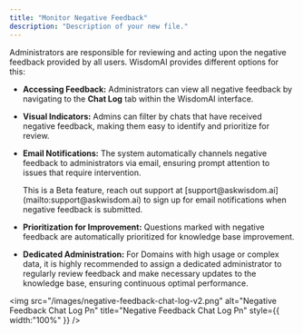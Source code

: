 ```yaml
---
title: "Monitor Negative Feedback"
description: "Description of your new file."
---
```


Administrators are responsible for reviewing and acting upon the negative feedback provided by all users. WisdomAI provides different options for this:

- **Accessing Feedback:** Administrators can view all negative feedback by navigating to the **Chat Log** tab within the WisdomAI interface.
- **Visual Indicators:** Admins can filter by chats that have received negative feedback, making them easy to identify and prioritize for review.
- **Email Notifications:** The system automatically channels negative feedback to administrators via email, ensuring prompt attention to issues that require intervention.

  <Info>
    This is a Beta feature, reach out support at [support@askwisdom.ai](mailto:support@askwisdom.ai) to sign up for email notifications when negative feedback is submitted.
  </Info>
- **Prioritization for Improvement:** Questions marked with negative feedback are automatically prioritized for knowledge base improvement.
- **Dedicated Administration:** For Domains with high usage or complex data, it is highly recommended to assign a dedicated administrator to regularly review feedback and make necessary updates to the knowledge base, ensuring continuous optimal performance.

<img
  src="/images/negative-feedback-chat-log-v2.png"
  alt="Negative Feedback Chat Log Pn"
  title="Negative Feedback Chat Log Pn"
  style={{ width:"100%" }}
/>